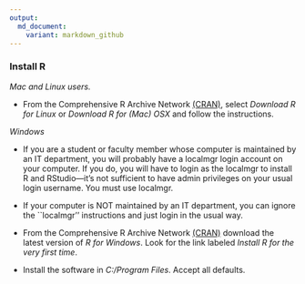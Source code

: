 ```yaml
---
output:
  md_document:
    variant: markdown_github
---
```


### Install R

_Mac and Linux users._  

- From the Comprehensive R Archive Network  [(CRAN)](http://cran.us.r-project.org/), select _Download R for Linux_ or _Download R for (Mac) OSX_ and follow the instructions. 

_Windows_ 

- If you are a student or faculty member whose computer is maintained by an IT department, you will probably have a localmgr login account on your computer. If you do, you will have to login as the localmgr to install R and RStudio---it's not sufficient to have admin privileges on your usual login username. You must use localmgr. 

- If your computer is NOT maintained by an IT department, you can ignore the ``localmgr'' instructions and just login in the usual way. 

- From the Comprehensive R Archive Network  [(CRAN)](http://cran.us.r-project.org/) download the latest version of _R for Windows_. Look for the link labeled _Install R for the very first time_. 

- Install the software in _C:/Program Files_. Accept all defaults. 






